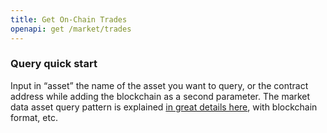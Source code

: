 ```yaml
---
title: Get On-Chain Trades
openapi: get /market/trades
---
```


### Query quick start

Input in “asset” the name of the asset you want to query, or the contract address while adding the blockchain as a second parameter. The market data asset query pattern is explained [in great details here](/api-reference/docs/market-asset-query), with blockchain format, etc.
